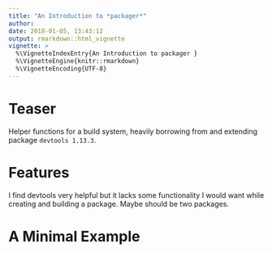 ```yaml
---
title: "An Introduction to *packager*"
author: 
date: 2018-01-05, 13:43:12
output: rmarkdown::html_vignette
vignette: >
  %\VignetteIndexEntry{An Introduction to packager }
  %\VignetteEngine{knitr::rmarkdown}
  %\VignetteEncoding{UTF-8}
---
```


# Teaser
Helper functions for a build system, heavily borrowing from and extending package `devtools 1.13.3`. 

# Features
I find devtools very helpful but it lacks some functionality I would want while creating and building a package.
 Maybe \pkg{packager} should be two packages. 

# A Minimal Example

